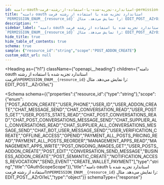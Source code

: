 ```yaml
---
id: دامنه-oauth-استاندارد-تجزیه-شده-با-استفاده-از-رشته-فرمت-permission-enum-resource-id-را-نمایش-می-دهد-مثال-edit-post-azroi-1-el
title: "دامنه oauth استاندارد تجزیه شده با استفاده از رشته فرمت
`PERMISSION_ENUM__{resource_id}` را نمایش می‌دهد. مثال: EDIT_POST__AZrOi1eL"
description: ""
sidebar_label: "دامنه oauth استاندارد تجزیه شده با استفاده از رشته فرمت
`PERMISSION_ENUM__{resource_id}` را نمایش می‌دهد. مثال: EDIT_POST__AZrOi1eL"
hide_title: true
hide_table_of_contents: true
schema: true
sample: {"resource_id":"string","scope":"POST_ADDON_CREATE"}
custom_edit_url: null
---
```



<Heading
  as={"h1"}
  className={"openapi__heading"}
  children={"دامنه oauth استاندارد تجزیه شده با استفاده از رشته فرمت\n`PERMISSION_ENUM__{resource_id}` را نمایش می‌دهد. مثال: EDIT_POST__AZrOi1eL"}
>
</Heading>





<Schema
  schema={{"properties":{"resource_id":{"type":"string"},"scope":{"enum":["POST_ADDON_CREATE","USER_PHONE","USER_ID","USER_ADDON_CREATE","CHAT_MESSAGE_SEND","CHAT_CONVERSATION_READ","USER_POSTS_GET","USER_POSTS_STATS_READ","CHAT_POST_CONVERSATIONS_READ","CHAT_POST_CONVERSATIONS_MESSAGE_SEND","CHAT_SUPPLIER_ALL_CONVERSATIONS_READ","CHAT_SUPPLIER_ALL_CONVERSATIONS_MESSAGE_SEND","CHAT_BOT_USER_MESSAGE_SEND","USER_VERIFICATION_CREATE","OFFLINE_ACCESS","OPENID","PAYMENT_ALL_POSTS_PRICING_READ","PAYMENT_ALL_POSTS_REORDER","MANAGEMENT_APPS_READ","MANAGEMENT_APPS_WRITE","POST_ONGOING_IMAGES_GET","USER_POSTS_ADDON_CREATE","POST_EDIT","CONVERSATION_SEND_MESSAGE","BUSINESS_ADDON_CREATE","POST_SEMANTIC_CREATE","NOTIFICATION_ACCESS_REVOCATION","SEND_EVENT","CREATE_WALLET_PAYMENT"],"type":"string","title":"OAuthScopeScope"}},"title":"دامنه oauth استاندارد تجزیه شده با استفاده از رشته فرمت\n`PERMISSION_ENUM__{resource_id}` را نمایش می‌دهد. مثال: EDIT_POST__AZrOi1eL","type":"object"}}
  schemaType={"response"}
>
  
</Schema>
            